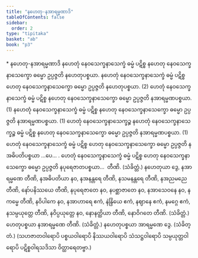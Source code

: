 ```yaml
---
title: "နဟေတု-နအာရမ္မဏာဒိ"
tableOfContents: false
sidebar:
  order: 2
type: "tipitaka"
basket: "ab"
book: "p3"
---
```



<DynamicBreadcrumb />

<Paragraph type="center" book="p3">
* နဟေတု-နအာရမ္မဏာဒိ
</Paragraph>

<Division number="348" book="p3" e="ch" v="39" p="273">

<Paragraph number="730" book="p3">
နဟေတုံ နေဝသေက္ခနာသေက္ခံ ဓမ္မံ ပဋိစ္စ နဟေတု နေဝသေက္ခနာသေက္ခော ဓမ္မော ဥပ္ပဇ္ဇတိ နဟေတုပစ္စယာ. နဟေတုံ နေဝသေက္ခနာသေက္ခံ ဓမ္မံ ပဋိစ္စ ဟေတု နေဝသေက္ခနာသေက္ခော ဓမ္မော ဥပ္ပဇ္ဇတိ နဟေတုပစ္စယာ. (2)
</Paragraph>

<Paragraph number="731" book="p3">
ဟေတုံ နေဝသေက္ခနာသေက္ခံ ဓမ္မံ ပဋိစ္စ နဟေတု နေဝသေက္ခနာသေက္ခော ဓမ္မော ဥပ္ပဇ္ဇတိ နအာရမ္မဏပစ္စယာ. (1)
</Paragraph>

<Paragraph number="732" book="p3">
နဟေတုံ နေဝသေက္ခနာသေက္ခံ ဓမ္မံ ပဋိစ္စ နဟေတု နေဝသေက္ခနာသေက္ခော ဓမ္မော ဥပ္ပဇ္ဇတိ နအာရမ္မဏပစ္စယာ. (1)
</Paragraph>

<Paragraph number="733" book="p3">
ဟေတုံ နေဝသေက္ခနာသေက္ခဉ္စ နဟေတုံ နေဝသေက္ခနာသေက္ခဉ္စ ဓမ္မံ ပဋိစ္စ နဟေတု နေဝသေက္ခနာသေက္ခော ဓမ္မော ဥပ္ပဇ္ဇတိ နအာရမ္မဏပစ္စယာ. (1)
</Paragraph>

</Division>
<Division number="349" book="p3" e="ch" v="39" p="273">

<Paragraph number="734" book="p3">
ဟေတုံ နေဝသေက္ခနာသေက္ခံ ဓမ္မံ ပဋိစ္စ ဟေတု နေဝသေက္ခနာသေက္ခော ဓမ္မော ဥပ္ပဇ္ဇတိ နအဓိပတိပစ္စယာ …ပေ… .
</Paragraph>

<Paragraph number="735" book="p3">
ဟေတုံ နေဝသေက္ခနာသေက္ခံ ဓမ္မံ ပဋိစ္စ ဟေတု နေဝသေက္ခနာသေက္ခော ဓမ္မော ဥပ္ပဇ္ဇတိ နပုရေဇာတပစ္စယာ…  တီဏိ. (သံခိတ္တံ.)
</Paragraph>

</Division>
<Division number="350" book="p3" e="ch" v="39" p="274">

<Paragraph number="736" book="p3">
နဟေတုယာ ဒွေ, နအာရမ္မဏေ တီဏိ, နအဓိပတိယာ နဝ, နအနန္တရေ တီဏိ, နသမနန္တရေ တီဏိ, နအညမညေ တီဏိ, နော်ပနိဿယေ တီဏိ, နပုရေဇာတေ နဝ, နပစ္ဆာဇာတေ နဝ, နအာသေဝနေ နဝ, နကမ္မေ တီဏိ, နဝိပါကေ နဝ, နအာဟာရေ ဧကံ, နဲန္ဒြိယေ ဧကံ, နဈာနေ ဧကံ, နမဂ္ဂေ ဧကံ, နသမ္ပယုတ္တေ တီဏိ, နဝိပ္ပယုတ္တေ နဝ, နောနတ္ထိယာ တီဏိ, နောဝိဂတေ တီဏိ. (သံခိတ္တံ.)
</Paragraph>

<Paragraph number="737" book="p3">
ဟေတုပစ္စယာ နအာရမ္မဏေ တီဏိ. (သံခိတ္တံ.)
</Paragraph>

<Paragraph number="738" book="p3">
နဟေတုပစ္စယာ အာရမ္မဏေ ဒွေ. (သံခိတ္တံ.)
</Paragraph>

<Paragraph number="739" book="p3">
(သဟဇာတဝါရောပိ ပစ္စယဝါရောပိ နိဿယဝါရောပိ သံသဋ္ဌဝါရောပိ သမ္ပယုတ္တဝါရောပိ ပဋိစ္စဝါရသဒိသာ ဝိတ္ထာရေတဗ္ဗာ.)
</Paragraph>
</Division>